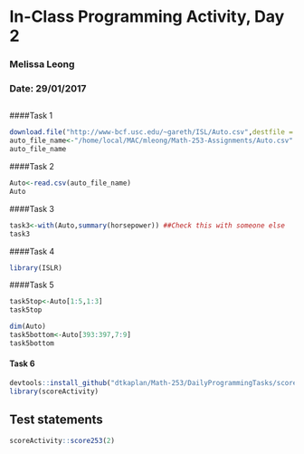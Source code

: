 # In-Class Programming Activity, Day 2
### Melissa Leong 
### Date: 29/01/2017
##
##

####Task 1
```r
download.file("http://www-bcf.usc.edu/~gareth/ISL/Auto.csv",destfile = "Auto.csv")
auto_file_name<-"/home/local/MAC/mleong/Math-253-Assignments/Auto.csv"
auto_file_name
```

####Task 2
```r
Auto<-read.csv(auto_file_name)
Auto
```

####Task 3
```r
task3<-with(Auto,summary(horsepower)) ##Check this with someone else 
task3
```

####Task 4
```r
library(ISLR)
```

####Task 5
```r
task5top<-Auto[1:5,1:3]
task5top

dim(Auto)
task5bottom<-Auto[393:397,7:9]
task5bottom
```

#### Task 6
```r
devtools::install_github("dtkaplan/Math-253/DailyProgrammingTasks/scoreActivity")
library(scoreActivity)
```
## Test statements

```r
scoreActivity::score253(2)
```
